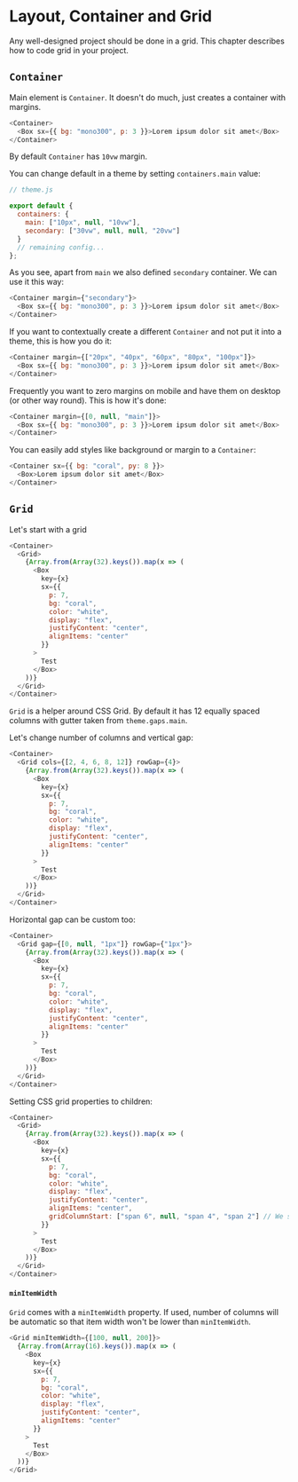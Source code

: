 # Layout, Container and Grid

Any well-designed project should be done in a grid. This chapter describes how to code grid in your project.

## `Container`

Main element is `Container`. It doesn't do much, just creates a container with margins.

```javascript live=true fullscreen=true
<Container>
  <Box sx={{ bg: "mono300", p: 3 }}>Lorem ipsum dolor sit amet</Box>
</Container>
```

By default `Container` has `10vw` margin.

You can change default in a theme by setting `containers.main` value:

```javascript
// theme.js

export default {
  containers: {
    main: ["10px", null, "10vw"],
    secondary: ["30vw", null, null, "20vw"]
  }
  // remaining config...
};
```

As you see, apart from `main` we also defined `secondary` container. We can use it this way:

```javascript live=true fullscreen=true
<Container margin={"secondary"}>
  <Box sx={{ bg: "mono300", p: 3 }}>Lorem ipsum dolor sit amet</Box>
</Container>
```

If you want to contextually create a different `Container` and not put it into a theme, this is how you do it:

```javascript live=true fullscreen=true
<Container margin={["20px", "40px", "60px", "80px", "100px"]}>
  <Box sx={{ bg: "mono300", p: 3 }}>Lorem ipsum dolor sit amet</Box>
</Container>
```

Frequently you want to zero margins on mobile and have them on desktop (or other way round). This is how it's done:

```javascript live=true fullscreen=true
<Container margin={[0, null, "main"]}>
  <Box sx={{ bg: "mono300", p: 3 }}>Lorem ipsum dolor sit amet</Box>
</Container>
```

You can easily add styles like background or margin to a `Container`:

```javascript live=true fullscreen=true
<Container sx={{ bg: "coral", py: 8 }}>
  <Box>Lorem ipsum dolor sit amet</Box>
</Container>
```

## `Grid`

Let's start with a grid

```javascript live=true fullscreen=true
<Container>
  <Grid>
    {Array.from(Array(32).keys()).map(x => (
      <Box
        key={x}
        sx={{
          p: 7,
          bg: "coral",
          color: "white",
          display: "flex",
          justifyContent: "center",
          alignItems: "center"
        }}
      >
        Test
      </Box>
    ))}
  </Grid>
</Container>
```

`Grid` is a helper around CSS Grid. By default it has 12 equally spaced columns with gutter taken from `theme.gaps.main`.

Let's change number of columns and vertical gap:

```javascript live=true fullscreen=true
<Container>
  <Grid cols={[2, 4, 6, 8, 12]} rowGap={4}>
    {Array.from(Array(32).keys()).map(x => (
      <Box
        key={x}
        sx={{
          p: 7,
          bg: "coral",
          color: "white",
          display: "flex",
          justifyContent: "center",
          alignItems: "center"
        }}
      >
        Test
      </Box>
    ))}
  </Grid>
</Container>
```

Horizontal gap can be custom too:

```javascript live=true fullscreen=true
<Container>
  <Grid gap={[0, null, "1px"]} rowGap={"1px"}>
    {Array.from(Array(32).keys()).map(x => (
      <Box
        key={x}
        sx={{
          p: 7,
          bg: "coral",
          color: "white",
          display: "flex",
          justifyContent: "center",
          alignItems: "center"
        }}
      >
        Test
      </Box>
    ))}
  </Grid>
</Container>
```

Setting CSS grid properties to children:

```javascript live=true fullscreen=true
<Container>
  <Grid>
    {Array.from(Array(32).keys()).map(x => (
      <Box
        key={x}
        sx={{
          p: 7,
          bg: "coral",
          color: "white",
          display: "flex",
          justifyContent: "center",
          alignItems: "center",
          gridColumnStart: ["span 6", null, "span 4", "span 2"] // We set gridColumnSpan for children! Grid has fixed 12 cols.
        }}
      >
        Test
      </Box>
    ))}
  </Grid>
</Container>
```

#### `minItemWidth`

`Grid` comes with a `minItemWidth` property. If used, number of columns will be automatic so that item width won't be lower than `minItemWidth`.

```javascript live=true
<Grid minItemWidth={[100, null, 200]}>
  {Array.from(Array(16).keys()).map(x => (
    <Box
      key={x}
      sx={{
        p: 7,
        bg: "coral",
        color: "white",
        display: "flex",
        justifyContent: "center",
        alignItems: "center"
      }}
    >
      Test
    </Box>
  ))}
</Grid>
```
